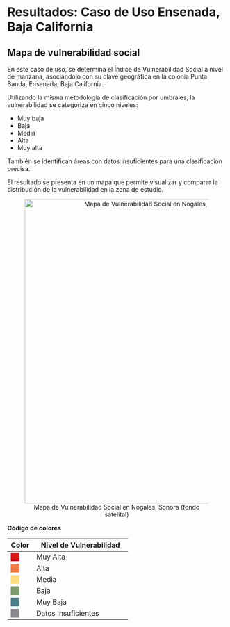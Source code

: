 # Resultados: Caso de Uso Ensenada, Baja California

## Mapa de vulnerabilidad social

En este caso de uso, se determina el Índice de Vulnerabilidad Social a nivel de manzana, asociándolo con su clave geográfica en la colonia Punta Banda, Ensenada, Baja California.

Utilizando la misma metodología de clasificación por umbrales, la vulnerabilidad se categoriza en cinco niveles:

* Muy baja
* Baja
* Media
* Alta
* Muy alta 

También se identifican áreas con datos insuficientes para una clasificación precisa.

El resultado se presenta en un mapa que permite visualizar y comparar la distribución de la vulnerabilidad en la zona de estudio.

::: {style="text-align: center;"}
![Mapa de Vulnerabilidad Social en Nogales, Sonora (fondo satelital)](images/MapaEnsenadaPuntaBanda.png){width=700}
:::

**Código de colores**

| Color | Nivel de Vulnerabilidad |
|-------|-------------------------|
| <span style="display:inline-block; width:20px; height:20px; background-color:#d7191c;"></span> | Muy Alta                |
| <span style="display:inline-block; width:20px; height:20px; background-color:#f07c4a;"></span> | Alta                    |
| <span style="display:inline-block; width:20px; height:20px; background-color:#ffdd80;"></span> | Media                   |
| <span style="display:inline-block; width:20px; height:20px; background-color:#7d9a6a;"></span> | Baja                    |
| <span style="display:inline-block; width:20px; height:20px; background-color:#4d7f89;"></span> | Muy Baja                |
| <span style="display:inline-block; width:20px; height:20px; background-color:#8a8a8e;"></span> | Datos Insuficientes     |
